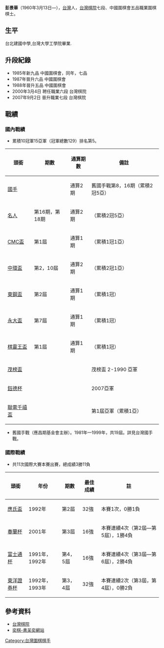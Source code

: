 '''彭景華'''（1960年3月13日—），[[台灣|台灣]]人，[[台灣棋院|台灣棋院]]七段、中國圍棋會五品職業圍棋棋士。

==生平==
台北建國中學,台灣大學工學院畢業.

==升段紀錄==
*1985年新九品 中國圍棋會，同年，七品
*1987年晉升六品 中國圍棋會
*1988年晉升五品 中國圍棋會
*2000年3月4日 聘任職業六段 台灣棋院
*2007年9月2日 晉升職業七段 台灣棋院

==戰績==
===國內戰績===
*累積10冠軍15亞軍（冠軍總數129）排名第5。

{| class="prettytable" 
! 頭銜 !! 期數 !! 通算期數 !! 備註
|-----
| [[國手戰_(台灣圍棋)|國手]]
|
| 通算2期
| 舊國手戰第8，16期（累積2冠5亞）
|-----
| [[名人戰_(台灣圍棋)|名人]]
| 第16期，第18期
| 通算2期
|（累積2冠5亞）
|-----
| [[CMC盃職業圍棋電視快棋賽|CMC盃]]
| 第1屆
| 通算1期
|（累積1冠1亞）
|-----
| [[中環盃_(台灣圍棋)|中環盃]]
| 第2，10屆
| 通算2期
|（累積2冠1亞）
|-----
| [[東鋼盃|東鋼盃]]
| 第2屆
| 通算1期
|（累積1冠）
|-----
| [[永大盃|永大盃]]
| 第7屆
| 通算1期
|（累積1冠）
|-----
| [[棋靈王盃|棋靈王盃]]
| 第1屆
| 通算1期
|（累積1冠）
|-----
| [[茂榜盃|茂榜盃]]
| 
| 
| 茂榜盃 2-1990 亞軍
|-----
| [[鈺德杯|鈺德杯]]
| 
| 
|  2007亞軍
|-----
| [[聯電千禧盃|聯電千禧盃]]
| 
| 
| 第1屆亞軍（累積1亞）
|}
*舊國手戰（應昌期基金會主辦）。1981年—1999年，共19屆。詳見台灣國手戰。

===國際戰績===
*共11次國際大賽本賽出賽，總成績3勝11負

{| class="prettytable" 
! 頭銜 !! 年份 !! 期數 !! 最佳成績 !! 註
|-----
| [[應氏盃|應氏盃]]
| 1992年
| 第2屆
| 32強
| 本賽1次，0勝1負
|-----
| [[春蘭杯|春蘭杯]]
| 2001年
| 第3屆
| 16強
| 本賽連續4次（第2屆—第5屆），1勝4負
|-----
| [[富士通杯|富士通杯]]
| 1991年，1992年
| 第4，5屆
| 16強
| 本賽連續4次（第3屆—第6屆），2勝4負
|-----
| [[東洋證券杯|東洋證券杯]]
| 1992年，1993年
| 第3，4屆
| 32強
| 本賽連續2次（第3屆，第4屆），0勝2負
|}

==參考資料==
*[http://www.taiwango.org.tw/ 台灣棋院] {{Wayback|url=http://www.taiwango.org.tw/ |date=20140221151651 }}
*[http://www.yigo.org/ 奕棋-書呆奕網站] {{Wayback|url=http://www.yigo.org/ |date=20070201200309 }}
{{Taiwan-artist-stub}}
[[Category:台灣圍棋棋手|Category:台灣圍棋棋手]]